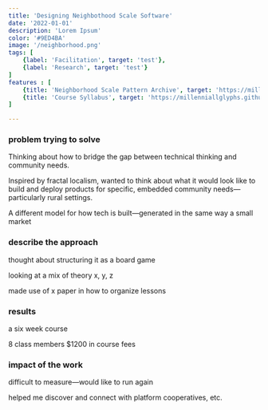 ```yaml
---
title: 'Designing Neighbothood Scale Software'
date: '2022-01-01'
description: 'Lorem Ipsum'
color: '#9ED4BA'
image: '/neighborhood.png'
tags: [
    {label: 'Facilitation', target: 'test'},
    {label: 'Research', target: 'test'}
]
features : [
    {title: 'Neighborhood Scale Pattern Archive', target: 'https://millenniallglyphs.github.io/neighborhood-scale-software-patterns/'},
    {title: 'Course Syllabus', target: 'https://millenniallglyphs.github.io/neighborhood-scale-software-patterns/'}
]

---
```


### problem trying to solve

Thinking about how to bridge the gap between technical thinking and community needs.

Inspired by fractal localism, wanted to think about what it would look like to build and deploy products for specific, embedded community needs—particularly rural settings. 

A different model for how tech is built—generated in the same way a small market

### describe the approach

thought about structuring it as a board game

looking at a mix of theory 
x, y, z

made use of x paper in how to organize lessons


### results

 a six week course 
 
 8 class members
 $1200 in course fees

### impact of the work

difficult to measure—would like to run again

helped me discover and connect with platform cooperatives, etc. 